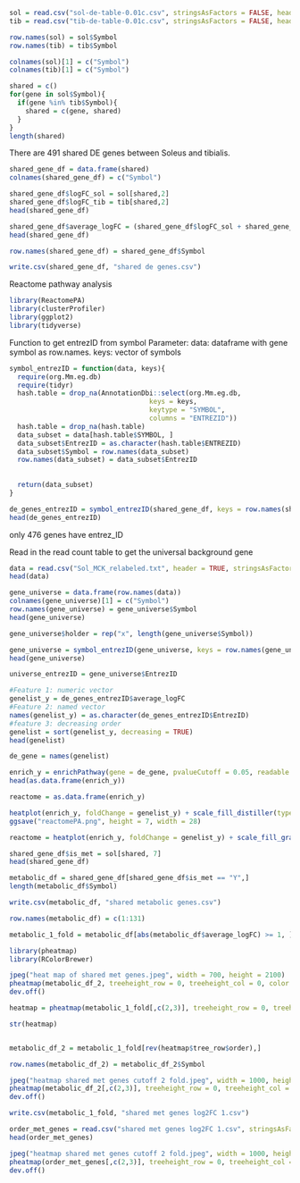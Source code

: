 ```r
sol = read.csv("sol-de-table-0.01c.csv", stringsAsFactors = FALSE, header = TRUE)
tib = read.csv("tib-de-table-0.01c.csv", stringsAsFactors = FALSE, header = TRUE)
```

```r
row.names(sol) = sol$Symbol
row.names(tib) = tib$Symbol
```


```r
colnames(sol)[1] = c("Symbol")
colnames(tib)[1] = c("Symbol")
```


```r
shared = c()
for(gene in sol$Symbol){
  if(gene %in% tib$Symbol){
    shared = c(gene, shared)
  }
}
length(shared)
```

There are 491 shared DE genes between Soleus and tibialis. 



```r
shared_gene_df = data.frame(shared)
colnames(shared_gene_df) = c("Symbol")
```

```r
shared_gene_df$logFC_sol = sol[shared,2]
shared_gene_df$logFC_tib = tib[shared,2]
head(shared_gene_df)
```

```r
shared_gene_df$average_logFC = (shared_gene_df$logFC_sol + shared_gene_df$logFC_tib)/2
head(shared_gene_df)
```

```r
row.names(shared_gene_df) = shared_gene_df$Symbol
```

```r
write.csv(shared_gene_df, "shared de genes.csv")
```


Reactome pathway analysis

```r
library(ReactomePA)
library(clusterProfiler)
library(ggplot2)
library(tidyverse)
```

Function to get entrezID from symbol
Parameter:
  data: dataframe with gene symbol as row.names.
  keys: vector of symbols
```r
symbol_entrezID = function(data, keys){
  require(org.Mm.eg.db)
  require(tidyr)
  hash.table = drop_na(AnnotationDbi::select(org.Mm.eg.db,
                                   keys = keys,
                                   keytype = "SYMBOL",
                                   columns = "ENTREZID"))
  hash.table = drop_na(hash.table)
  data_subset = data[hash.table$SYMBOL, ]
  data_subset$EntrezID = as.character(hash.table$ENTREZID)
  data_subset$Symbol = row.names(data_subset)
  row.names(data_subset) = data_subset$EntrezID
  
  
  return(data_subset)
}
```

```r
de_genes_entrezID = symbol_entrezID(shared_gene_df, keys = row.names(shared_gene_df))
head(de_genes_entrezID)
```


only 476 genes have entrez_ID

Read in the read count table to get the universal background gene
```r
data = read.csv("Sol_MCK_relabeled.txt", header = TRUE, stringsAsFactors = FALSE, sep = "\t", row.names = 1)
head(data)
```
```r
gene_universe = data.frame(row.names(data))
colnames(gene_universe)[1] = c("Symbol")
row.names(gene_universe) = gene_universe$Symbol
head(gene_universe)
```
```r
gene_universe$holder = rep("x", length(gene_universe$Symbol))
```


```r
gene_universe = symbol_entrezID(gene_universe, keys = row.names(gene_universe))
head(gene_universe)
```
```r
universe_entrezID = gene_universe$EntrezID
```



```r
#Feature 1: numeric vector
genelist_y = de_genes_entrezID$average_logFC
#Feature 2: named vector
names(genelist_y) = as.character(de_genes_entrezID$EntrezID)
#feature 3: decreasing order
genelist = sort(genelist_y, decreasing = TRUE)
head(genelist)
```


```r
de_gene = names(genelist)
```

```r
enrich_y = enrichPathway(gene = de_gene, pvalueCutoff = 0.05, readable = T, organism = "mouse", universe = universe_entrezID)
head(as.data.frame(enrich_y))
```


```r
reactome = as.data.frame(enrich_y)
```

```r
heatplot(enrich_y, foldChange = genelist_y) + scale_fill_distiller(type = "div", palette = "RdBu", direction = -1)
ggsave("reactomePA.png", height = 7, width = 28)
```

```r
reactome = heatplot(enrich_y, foldChange = genelist_y) + scale_fill_gradient(low = "red", high = "blue")
```


```r
shared_gene_df$is_met = sol[shared, 7]
head(shared_gene_df)
```

```r
metabolic_df = shared_gene_df[shared_gene_df$is_met == "Y",]
length(metabolic_df$Symbol)
```

```r
write.csv(metabolic_df, "shared metabolic genes.csv")
```

```r
row.names(metabolic_df) = c(1:131)
```

```r
metabolic_1_fold = metabolic_df[abs(metabolic_df$average_logFC) >= 1, ]
```

```r
library(pheatmap)
library(RColorBrewer)
```

```r

jpeg("heat map of shared met genes.jpeg", width = 700, height = 2100)
pheatmap(metabolic_df_2, treeheight_row = 0, treeheight_col = 0, color = colorRampPalette(rev(brewer.pal(10, "RdYlBu")))(30), fontsize_number = 1.5, cluster_rows = F)
dev.off()
```

```r
heatmap = pheatmap(metabolic_1_fold[,c(2,3)], treeheight_row = 0, treeheight_col = 0, color = colorRampPalette(rev(brewer.pal(10, "RdYlBu")))(30), fontsize_number = 1.5)
```
```r
str(heatmap)
```

```r

```

```r
metabolic_df_2 = metabolic_1_fold[rev(heatmap$tree_row$order),]
```

```r
row.names(metabolic_df_2) = metabolic_df_2$Symbol
```

```r

jpeg("heatmap shared met genes cutoff 2 fold.jpeg", width = 1000, height = 3000)
pheatmap(metabolic_df_2[,c(2,3)], treeheight_row = 0, treeheight_col = 0, color = colorRampPalette(rev(brewer.pal(10, "RdBu")))(30), fontsize = 30, cluster_rows = F)
dev.off()
```
```r
write.csv(metabolic_1_fold, "shared met genes log2FC 1.csv")
```


```r
order_met_genes = read.csv("shared met genes log2FC 1.csv", stringsAsFactors = FALSE, row.names = 1)
head(order_met_genes)
```
```r

jpeg("heatmap shared met genes cutoff 2 fold.jpeg", width = 1000, height = 3000)
pheatmap(order_met_genes[,c(2,3)], treeheight_row = 0, treeheight_col = 0, color = colorRampPalette(rev(brewer.pal(10, "RdBu")))(30), fontsize = 30, cluster_rows = F)
dev.off()
```